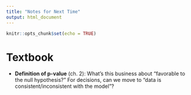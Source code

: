 ```yaml
---
title: "Notes for Next Time"
output: html_document
---
```


```r
knitr::opts_chunk$set(echo = TRUE)
```

# Textbook

- **Definition of p-value** (ch. 2): What's this business about "favorable to 
the null hypothesis?" For decisions, can we move to "data is consistent/inconsistent
with the model"?